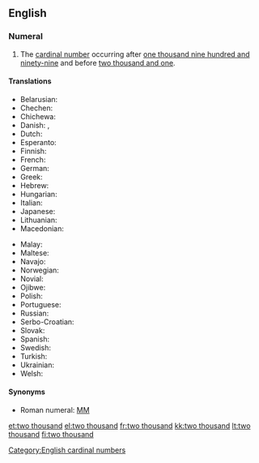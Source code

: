 ==English==

===Numeral===
{{head|en|numeral}}

# The [[cardinal number]] occurring after [[one thousand nine hundred and ninety-nine]] and before [[two thousand and one]].

====Translations====
{{trans-top|cardinal number}}
* Belarusian: {{t|be|дзве ты́сячы|f|sc=Cyrl}}
* Chechen: {{t|ce|ши эзар}}
* Chichewa: {{t|ny|zikwi ziwiri}}
* Danish: {{t|da|to tusind|n}}, {{t|da|to tusinde|n}}
* Dutch: {{t+|nl|tweeduizend|f}}
* Esperanto: {{t|eo|du mil}}
* Finnish: {{t+|fi|kaksituhatta}}
* French: {{t|fr|deux mille}}
* German: {{t|de|zweitausend|f}}
* Greek: {{t+|el|δύο χιλιάδες}}
* Hebrew: {{t|he|אלפיים|tr=alpayim|sc=Hebr}}
* Hungarian: {{t+|hu|kétezer}}
* Italian: {{t+|it|duemila}}
* Japanese: {{t|ja|二千|tr=nisen}}
* Lithuanian: {{t|lt|du tūkstančiai}}
* Macedonian: {{t|mk|две илјади}}
{{trans-mid}}
* Malay: {{t|ms|dua ribu}}
* Maltese: {{t|mt|elfejn}}
* Navajo: {{t|nv|naakidi mííl}}
* Norwegian: {{t|no|to tusen}}
* Novial: {{t|nov|dumil}}
* Ojibwe: {{t|oj|niinzhosagoons}}
* Polish: {{t|pl|dwa tysiące}}
* Portuguese: {{t|pt|dois mil}}
* Russian: {{t+|ru|две ты́сячи|f}}
* Serbo-Croatian: {{t|sh|dvije hiljad|f|sc=Latn}}
* Slovak: {{t|sk|dvetisíc}}
* Spanish: {{t|es|dos mil|m}}
* Swedish: {{t|sv|två tusen}}
* Turkish: {{t|tr|iki bin}}
* Ukrainian: {{t|uk|дві ти́сячі|sc=Cyrl}}
* Welsh: {{t|cy|dwy fil}}
{{trans-bottom}}

====Synonyms====
* Roman numeral: [[MM]]

[[Category:English cardinal numbers]]

[[et:two thousand]]
[[el:two thousand]]
[[fr:two thousand]]
[[kk:two thousand]]
[[lt:two thousand]]
[[fi:two thousand]]